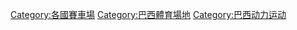 

[[Category:各國賽車場|Category:各國賽車場]]
[[Category:巴西體育場地|Category:巴西體育場地]]
[[Category:巴西动力运动|Category:巴西动力运动]]